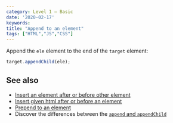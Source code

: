 ```yaml
---
category: Level 1 — Basic
date: '2020-02-17'
keywords:
title: "Append to an element"
tags: ["HTML","JS","CSS"]
---
```


Append the `ele` element to the end of the `target` element:

```js
target.appendChild(ele);
```

## See also

-   [Insert an element after or before other element](https://phuoc.ng/collection/html-dom/insert-an-element-after-or-before-other-element/)
-   [Insert given html after or before an element](https://phuoc.ng/collection/html-dom/insert-given-html-after-or-before-an-element/)
-   [Prepend to an element](https://phuoc.ng/collection/html-dom/prepend-to-an-element/)
-   Discover the differences between the [`append` and `appendChild`](https://phuoc.ng/collection/this-vs-that/append-vs-append-child/)